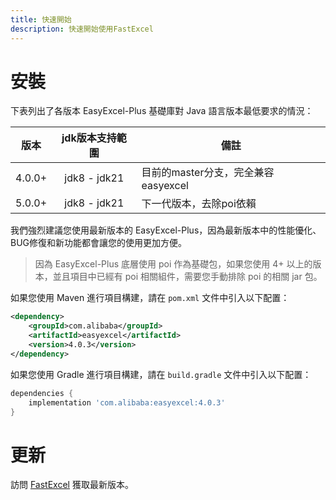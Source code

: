 ```yaml
---
title: 快速開始
description: 快速開始使用FastExcel
---
```


# 安裝

下表列出了各版本 EasyExcel-Plus 基礎庫對 Java 語言版本最低要求的情況：

| 版本   | jdk版本支持範圍 | 備註                             |
|--------|:---------------:|----------------------------------|
| 4.0.0+ | jdk8 - jdk21     | 目前的master分支，完全兼容easyexcel |
| 5.0.0+ | jdk8 - jdk21     | 下一代版本，去除poi依賴            |

我們強烈建議您使用最新版本的 EasyExcel-Plus，因為最新版本中的性能優化、BUG修復和新功能都會讓您的使用更加方便。

> 因為 EasyExcel-Plus 底層使用 poi 作為基礎包，如果您使用 4+ 以上的版本，並且項目中已經有 poi 相關組件，需要您手動排除 poi 的相關 jar 包。

如果您使用 Maven 進行項目構建，請在 `pom.xml` 文件中引入以下配置：
```xml
<dependency>
    <groupId>com.alibaba</groupId>
    <artifactId>easyexcel</artifactId>
    <version>4.0.3</version>
</dependency>
```

如果您使用 Gradle 進行項目構建，請在 `build.gradle` 文件中引入以下配置：
```gradle
dependencies {
    implementation 'com.alibaba:easyexcel:4.0.3'
}
```

# 更新

訪問 [FastExcel](https://github.com/CodePhiliaX/fastexcel) 獲取最新版本。
